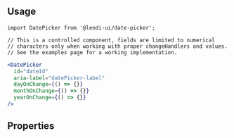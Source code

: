 
## Usage

```
import DatePicker from '@lendi-ui/date-picker';

// This is a controlled component, fields are limited to numerical
// characters only when working with proper changeHandlers and values.
// See the examples page for a working implementation.
```

```jsx
<DatePicker
  id="dateId"
  aria-label="datePicker-label"
  dayOnChange={() => {}}
  monthOnChange={() => {}}
  yearOnChange={() => {}}
/>
```

## Properties

<PropTable>
  <PropTable.Entry name="dayOnChange" type="() => void" description="Day input change handler"/>
  <PropTable.Entry name="dayValue" type="number" description="Value of the day input field"/>
  <PropTable.Entry name="hasDayField" type="boolean" defaultValue={false} description="Flag to indicate whether or not the DD field should be included"/>
  <PropTable.Entry name="isDisabled" type="boolean" defaultValue={false} description="Flag to indicate whether or not the component should show in readonly"/>
  <PropTable.Entry name="isError" type="boolean" defaultValue={false} description="Flag to indicate whether or not a red outline should show around the component" />
  <PropTable.Entry name="monthOnChange" type="() => void" description="Month input change handler"/>
  <PropTable.Entry name="monthValue" type="number" description="Value of the month input field"/>
  <PropTable.Entry name="size" type={`"sm" | "md" | "lg"`} defaultValue="md" description="The date-picker size"/>
  <PropTable.Entry name="yearOnChange" type="() => void" description="Year input change handler" />
  <PropTable.Entry name="yearValue" type="number" description="Value of the year input field"/>
</PropTable>
